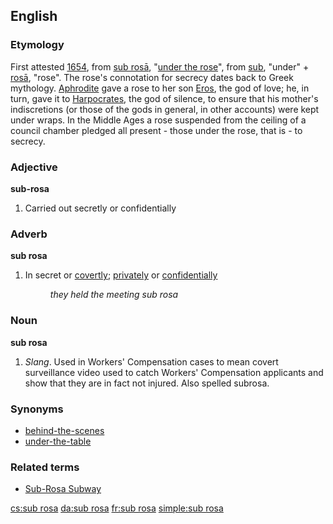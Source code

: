 {{wikipedia}}
==English==

===Etymology===
First attested [[w:1654|1654]], from {{L.}} [[sub rosā]], "[[under the rose]]", from [[sub]], "under" + [[rosā]], "rose". The rose's connotation for secrecy dates back to Greek mythology. [[Aphrodite]] gave a rose to her son [[Eros]], the god of love; he, in turn, gave it to [[Harpocrates]], the god of silence, to ensure that his mother's indiscretions (or those of the gods in general, in other accounts) were kept under wraps. In the Middle Ages a rose suspended from the ceiling of a council chamber pledged all present - those under the rose, that is - to secrecy.

===Adjective===
'''sub-rosa'''

#Carried out secretly or confidentially

===Adverb===
'''sub rosa'''

#In secret or [[covertly]]; [[privately]] or [[confidentially]]
#: ''they held the meeting sub rosa''

===Noun===
'''sub rosa''' 
#''Slang''.  Used in Workers' Compensation cases to mean covert surveillance video used to catch Workers' Compensation applicants and show that they are in fact not injured.  Also spelled subrosa.

===Synonyms===
*[[behind-the-scenes]]
*[[under-the-table]]

===Related terms===
*[[Sub-Rosa Subway]]

[[cs:sub rosa]]
[[da:sub rosa]]
[[fr:sub rosa]]
[[simple:sub rosa]]